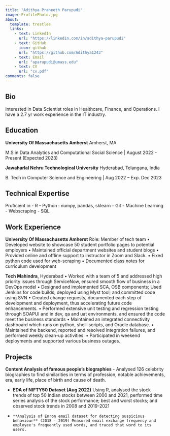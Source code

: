 ```yaml
---
title: "Adithya Praneeth Parupudi"
image: ProfilePhoto.jpg
about:
  template: trestles
  links:
    - text: LinkedIn
      url: "https://linkedin.com/in/adithya-parupudi"
    - text: GitHub
      icon: github
      url: "https://github.com/Adithya1243"
    - text: Email
      url: "aparupudi@umass.edu"
    - text: CV
      url: "cv.pdf"
comments: false
---
```

::: {.column-page}

## Bio

Interested in Data Scientist roles in Healthcare, Finance, and Operations. I have a 2.7 yr work experience in the IT industry.


## Education
**University Of Massachusetts Amherst**
Amherst, MA

M.S in Data Analytics and Computational Social Science | August 2022 - Present (Expected 2023)

**Jawaharlal Nehru Technological University** Hyderabad, Telangana, India

B. Tech in Computer Science and Engineering | Aug 2022 -- Exp. Dec 2023

## Technical Expertise

Proficient in 
 -    R
 -    Python : numpy, pandas, sklearn
 -    Git
 -    Machine Learning
 -    Webscraping
 -    SQL


## Work Experience

**University Of Massachusetts Amherst** Role: Member of tech team • Developed website to showcase 50 student portfolio pages to potential employers • Maintained official department websites and student blogs • Provided online and offline support to instructor in Zoom and Slack. • Fixed python code used for web-scraping • Documented class notes for curriculum development

**Tech Mahindra**, Hyderabad 
• Worked with a team of 5 and addressed high priority issues through ServiceNow, ensured smooth flow of business in a DevOps model • Designed and implemented SCA, OSB components; Used Jenkins for code builds; deployed using Myst tool; and committed code using SVN • Created change requests, documented each step of development and deployment, thus accelerating future code enhancements. • Performed extensive unit testing and regression testing through SOAPUI and in dev, qa and uat environments, and ensured the code meet the business standards • Maintained an integrated connectivity dashboard which runs on python, shell-scripts, and Oracle database. • Maintained the backend, reported and resolved integration failures, and performed weekly clean-up activities. • Participated in weekend deployments and supported various business outages.


## Projects

**Content Analysis of famous people's biographies** - Analysed 126 celebrity biographies to find similarities in terms of profession, notable achievements, era, early life, place of birth and cause of death.

-   **EDA of NIFTY50 Dataset (Aug 2022)** Using R, analysed the stock trends of top 50 Indian stocks between 2000 and 2021, performed time series analysis of the stock performance; best and worst stocks; and observed stock trends in 2008 and 2019-2021

-     **Analysis of Enron email dataset for detecting suspicious behaviour** (2018 - 2019) Measured email exchange frequency and employee's frequently used words, and traced that word to its users.



:::

